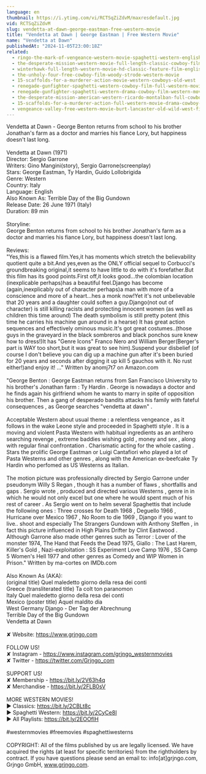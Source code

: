 ```yaml
---
language: en
thumbnail: https://i.ytimg.com/vi/RCTSqZiZdvM/maxresdefault.jpg
vid: RCTSqZiZdvM
slug: vendetta-at-dawn-george-eastman-free-western-movie
title: "Vendetta at Dawn | George Eastman | Free Western Movie"
name: "Vendetta at Dawn"
publishedAt: "2024-11-05T23:00:18Z"
related:
  - ringo-the-mark-of-vengeance-western-movie-spaghetti-western-english-full-length-free-westerns
  - the-desperate-mission-western-movie-full-length-classic-cowboy-film-english-watchfree
  - winterhawk-full-length-western-movie-hd-classic-feature-film-english-free-full-westerns
  - the-unholy-four-free-cowboy-film-woody-strode-western-movie
  - 15-scaffolds-for-a-murderer-action-movie-western-cowboys-old-west
  - renegade-gunfighter-spaghetti-western-cowboy-film-full-western-movie
  - renegade-gunfighter-spaghetti-western-drama-cowboy-film-western-movie
  - the-desperate-mission-american-western-ricardo-montalban-full-cowboy-movie
  - 15-scaffolds-for-a-murderer-action-full-western-movie-drama-cowboy-film-english
  - vengeance-valley-free-western-movie-burt-lancaster-old-wild-west-film
---
```


Vendetta at Dawn - George Benton returns from school to his brother Jonathan's farm as a doctor and marries his fiance Lory, but happiness doesn't last long.<br />
<br />
Vendetta at Dawn (1971)<br />
Director: Sergio Garrone<br />
Writers: Gino Mangini(story), Sergio Garrone(screenplay)<br />
Stars: George Eastman, Ty Hardin, Guido Lollobrigida<br />
Genre: Western<br />
Country: Italy<br />
Language: English<br />
Also Known As: Terrible Day of the Big Gundown<br />
Release Date: 26 June 1971 (Italy)<br />
Duration: 89 min<br />
<br />
Storyline:<br />
George Benton returns from school to his brother Jonathan's farm as a doctor and marries his fiance Lory, but happiness doesn't last long.<br />
<br />
Reviews:<br />
"Yes,this is a flawed film.Yes,it has moments which stretch the believability quotient quite a bit.And yes,even as the ONLY official sequel to Corbucci's groundbreaking original,it seems to have little to do with it's forefather.But this film has its good points.First off,it looks good...the colombian location (inexplicable perhaps)has a beautiful feel.Django has become (again,inexplicably out of character perhaps)a man with more of a conscience and more of a heart...hes a monk now!Yet it's not unbelievable that 20 years and a daughter could soften a guy.Django(not out of character) is still killing racists and protecting innocent women (as well as children this time around) The death symbolism is still pretty potent (this time he carries his machine gun around in a hearse) It has great action sequences and effectively ominous music.It's got great costumes..(those guys in the graveyard in the black sombreros and black ponchos sure knew how to dress!)It has "Genre Icons" Franco Nero and William Berger(Berger's part is WAY too short,but it was great to see him).Suspend your disbelief (of course I don't believe you can dig up a machine gun after it's been buried for 20 years and seconds after digging it up kill 5 gauchos with it. No rust either!)and enjoy it! ..." Written by anomj7t7 on Amazon.com<br />
<br />
"George Benton : George Eastman returns from San Francisco University to his brother's Jonathan farm : Ty Hardin . George is nowadays a doctor and he finds again his girlfriend whom he wants to marry in spite of opposition his brother. Then a gang of desperado bandits attacks his family with fateful consequences , as George searches "vendetta at dawn" .<br />
<br />
Acceptable Western about usual theme : a relentless vengeance , as it follows in the wake Leone style and proceeded in Spaghetti style . It is a moving and violent Pasta Western with habitual ingredients as an antihero searching revenge , extreme baddies wishing gold , money and sex , along with regular final confrontation . Charismatic acting for the whole casting . Stars the prolific George Eastman or Luigi Cantafiori who played a lot of Pasta Westerns and other genres , along with the American ex-beefcake Ty Hardin who perfomed as US Westerns as Italian.<br />
<br />
The motion picture was professionally directed by Sergio Garrone under pseudonym Willy S Regan , though it has a number of flaws , shortfallls and gaps . Sergio wrote , produced and directed various Westerns , genre in in which he would not only excel but one where he would spent much of his rest of career . As Sergio went on to helm several Spaghettis that include the following ones : Three crosses for Death 1968 , Deguello 1966 , Hurricane over Mexico 1967 , No Room to die 1969 , Django if you want to live.. shoot and especially The Strangers Gundown with Anthony Steffen , in fact this picture influenced in High Plains Drifter by Clint Eastwood . Although Garrone also made other genres such as Terror : Lover of the monster 1974, The Hand that Feeds the Dead 1975, Giallo : The Last Harem, Killer's Gold , Nazi-exploitation : SS Experiment Love Camp 1976 , SS Camp 5 Women's Hell 1977 and other genres as Comedy and WIP Women in Prison." Written by ma-cortes on IMDb.com<br />
<br />
Also Known As (AKA):<br />
(original title) Quel maledetto giorno della resa dei conti<br />
Greece (transliterated title) Ta colt ton paranomon<br />
Italy Quel maledetto giorno della resa dei conti<br />
Mexico (poster title) Aquel maldito dia<br />
West Germany Django - Der Tag der Abrechnung<br />
Terrible Day of the Big Gundown<br />
Vendetta at Dawn<br />
<br />
✘ Website: https://www.grjngo.com<br />
<br />
FOLLOW US!<br />
✘ Instagram - https://www.instagram.com/grjngo_westernmovies<br />
✘ Twitter - https://twitter.com/Grjngo_com<br />
<br />
SUPPORT US!<br />
✘ Membership - https://bit.ly/2V63h4q<br />
✘ Merchandise - https://bit.ly/2FLB0sV<br />
<br />
MORE WESTERN MOVIES! <br />
► Classics: https://bit.ly/2CBLt8c <br />
► Spaghetti Western: https://bit.ly/2CyCe8I <br />
► All Playlists: https://bit.ly/2EOOfIH <br />
<br />
#westernmovies #freemovies #spaghettiwesterns<br />
<br />
COPYRIGHT: All of the films published by us are legally licensed. We have acquired the rights (at least for specific territories) from the rightholders by contract. If you have questions please send an email to: info[at]grjngo.com, Grjngo GmbH, www.grjngo.com.
